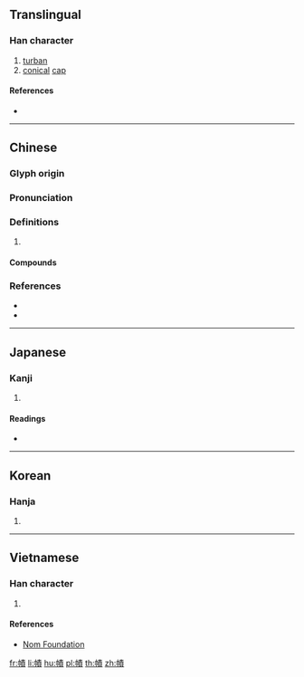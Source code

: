 {{character info/new}}
{{also|帻}}
==Translingual==

===Han character===
{{Han char|rn=50|rad=巾|as=11|sn=14|four=45286|canj=LBQMC|ids=⿰巾責}}

# [[turban]]
# [[conical]] [[cap]]

====References====
* {{Han ref|kx=0336.060|dkj=09058|dj=0643.070|hdz=10751.090|uh=5E58|ud=24152|bh=E1B2|bd=57778}}

----

==Chinese==
{{zh-forms|s=帻}}

===Glyph origin===
{{Han etym}}

===Pronunciation===
{{zh-pron
|m=zē
|c=zik1,zaak3
|mc=y
|oc=y
|cat=
}}

===Definitions===
{{zh-hanzi}}

# {{rfdef|zh}}

====Compounds====
{{zh-der|介幘|卷幘|岸幘|巾幘|幘巾|絳幘雞人|綠幘|赤幘}}

===References===
* {{R:twedu|B00936}}
* {{R:yue:Hanzi}}

----

==Japanese==

===Kanji===
{{ja-kanji|grade=|rs=巾11}}

# {{defn|lang=ja|sort=巾11}}

====Readings====
* {{ja-readings|on=[[さく]] (saku), [[しゃく]] (shaku)|kun=[[ずきん]] (zukin)}}

----

==Korean==

===Hanja===
{{ko-hanja|hangeul=책|rv=chaek|mr=ch'aek}}

# {{defn|lang=ko|sort=巾11}}

----

==Vietnamese==

===Han character===
{{vi-readings|rs=巾11|hanviet=trách}}

# {{defn|lang=vi|sort=巾11}}

====References====
* [http://nomfoundation.org/common/nom_details.php?codepoint=5e58 Nom Foundation]

[[fr:幘]]
[[li:幘]]
[[hu:幘]]
[[pl:幘]]
[[th:幘]]
[[zh:幘]]